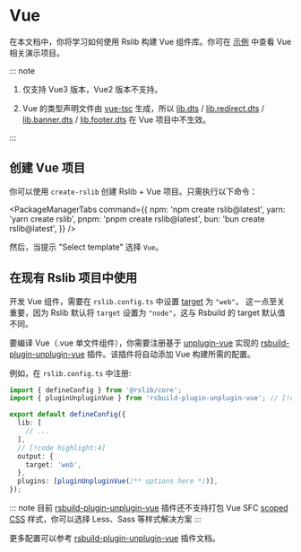 # Vue

在本文档中，你将学习如何使用 Rslib 构建 Vue 组件库。你可在 [示例](https://github.com/web-infra-dev/rslib/tree/main/examples) 中查看 Vue 相关演示项目。

::: note

1. 仅支持 Vue3 版本，Vue2 版本不支持。

2. Vue 的类型声明文件由 [vue-tsc](https://www.npmjs.com/package/vue-tsc) 生成，所以 [lib.dts](/config/lib/dts) / [lib.redirect.dts](/config/lib/redirect#redirectdts) / [lib.banner.dts](/config/lib/banner#bannerdts) / [lib.footer.dts](/config/lib/footer#bannerdts) 在 Vue 项目中不生效。

:::

## 创建 Vue 项目

你可以使用 `create-rslib` 创建 Rslib + Vue 项目。只需执行以下命令：


<PackageManagerTabs
  command={{
    npm: 'npm create rslib@latest',
    yarn: 'yarn create rslib',
    pnpm: 'pnpm create rslib@latest',
    bun: 'bun create rslib@latest',
  }}
/>

然后，当提示 "Select template" 选择 `Vue`。

## 在现有 Rslib 项目中使用

开发 Vue 组件，需要在 `rslib.config.ts` 中设置 [target](/config/rsbuild/output#outputtarget) 为 `"web"`。 这一点至关重要，因为 Rslib 默认将 `target` 设置为 `"node"`，这与 Rsbuild 的 target 默认值不同。

要编译 Vue（.vue 单文件组件），你需要注册基于 [unplugin-vue](https://github.com/unplugin/unplugin-vue) 实现的 [rsbuild-plugin-unplugin-vue](https://github.com/rspack-contrib/rsbuild-plugin-unplugin-vue) 插件。该插件将自动添加 Vue 构建所需的配置。

例如，在 `rslib.config.ts` 中注册:

```ts title="rslib.config.ts"
import { defineConfig } from '@rslib/core';
import { pluginUnpluginVue } from 'rsbuild-plugin-unplugin-vue'; // [!code highlight]

export default defineConfig({
  lib: [
    // ...
  ],
  // [!code highlight:4]
  output: {
    target: 'web',
  },
  plugins: [pluginUnpluginVue(/** options here */)],
});
```

::: note
目前 [rsbuild-plugin-unplugin-vue](https://github.com/rspack-contrib/rsbuild-plugin-unplugin-vue) 插件还不支持打包 Vue SFC [scoped CSS](https://vuejs.org/api/sfc-css-features#scoped-css) 样式，你可以选择 Less、Sass 等样式解决方案
:::

更多配置可以参考 [rsbuild-plugin-unplugin-vue](https://github.com/rspack-contrib/rsbuild-plugin-unplugin-vue) 插件文档。
